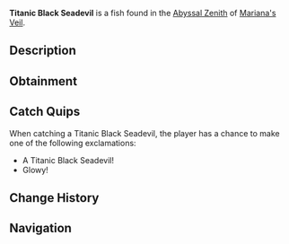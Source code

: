 {{FishInfobox
|image          = Titanic Black Seadevil.png
|rarity         = Common
|sea            = First Sea
|location       = [[Abyssal Zenith]]
|sublocation    = 
|sources        = Fishing Rod
|radar_location = 
|xp             = 20
|weather        = Rain
|time           = 
|season         = 
|bait           = Bagel
|base_weight    = 10.5
|base_value     = 45
|weight_range   = 5
|base_chance    = 80
|base_resil     = 95
}}
'''Titanic Black Seadevil''' is a {{Rarity|Common}} fish found in the [[Abyssal Zenith]] of [[Mariana's Veil]].

== Description ==
{{Description|An all black anglerfish with a glowing lure that can be seen from miles away.|Bestiary Entry}}

== Obtainment ==
{{Description|Commonly swims around shallow trenches, typically during storms.|Bestiary Hint}}
{{Fish Availability|
Mariana's Veil/Abyssal Zenith
|top_rods      = 
Training Rod\848750\848750;
Flimsy Rod\444254.97\443152.17;
Free Spirit Rod\264330.01\195891.96;
Leviathan's Fang Rod\260538.79\166823.86;
Firefly Rod\256963.2\330683.41;
Long Rod\219192.07\304833;
Fast Rod\241362.29\337681.73;
Trident Rod\253320.46\156435.8;
No-Life Rod\243738.64\225343.89;
Seraphic Rod\227856.89\224456.78;
Blazebringer Rod\226284.31\204244.59;
Challenger's Rod\225675.77\205448.11;
Zeus Rod\223323.67\191574.14;
Ethereal Prism Rod\222040.56\77836.49;
Verdant Shear Rod\221902.98\192688.48;
Rod Of The Forgotten Fang\221286.35\204960.6;
Astralhook Rod\220812.93\15842.61;
Rod Of The Depths\220300.12\186723.97;
Rod Of The Exalted One\217637.73\175053.72;
Depthseeker Rod\215029.31\175232.81;
Avalanche Rod\213673.34\157548.35;
Volcanic Rod\212005.5\161585.6;
Steady Rod\114029.26\85733.86
|recommended   = Training Rod
}}

== Catch Quips ==
When catching a Titanic Black Seadevil, the player has a chance to make one of the following exclamations:
* A Titanic Black Seadevil!
* Glowy!

== Change History ==
{{Change History|{{subst:Current Version}}}}

== Navigation ==
{{Fish Navbox|Abyssal Zenith}}